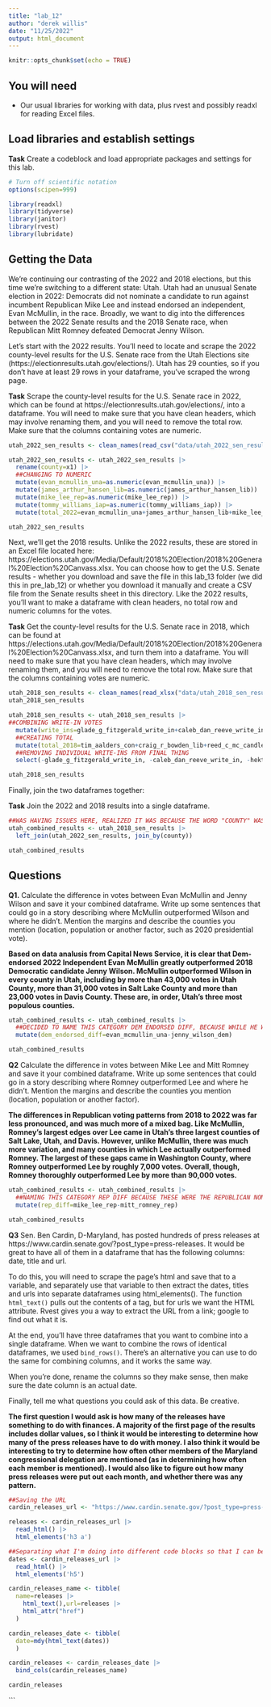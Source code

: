 ```yaml
---
title: "lab_12"
author: "derek willis"
date: "11/25/2022"
output: html_document
---
```


```r
knitr::opts_chunk$set(echo = TRUE)
```

## You will need

* Our usual libraries for working with data, plus rvest and possibly readxl for reading Excel files.

## Load libraries and establish settings

**Task** Create a codeblock and load appropriate packages and settings for this lab.

```r
# Turn off scientific notation
options(scipen=999)

library(readxl)
library(tidyverse)
library(janitor)
library(rvest)
library(lubridate)
```

## Getting the Data

We're continuing our contrasting of the 2022 and 2018 elections, but this time we're switching to a different state: Utah. Utah had an unusual Senate election in 2022: Democrats did not nominate a candidate to run against incumbent Republican Mike Lee and instead endorsed an independent, Evan McMullin, in the race. Broadly, we want to dig into the differences between the 2022 Senate results and the 2018 Senate race, when Republican Mitt Romney defeated Democrat Jenny Wilson.

Let's start with the 2022 results. You'll need to locate and scrape the 2022 county-level results for the U.S. Senate race from the Utah Elections site (https://electionresults.utah.gov/elections/). Utah has 29 counties, so if you don't have at least 29 rows in your dataframe, you've scraped the wrong page.

**Task** Scrape the county-level results for the U.S. Senate race in 2022, which can be found at https://electionresults.utah.gov/elections/, into a dataframe. You will need to make sure that you have clean headers, which may involve renaming them, and you will need to remove the total row. Make sure that the columns containing votes are numeric.

```r
utah_2022_sen_results <- clean_names(read_csv("data/utah_2022_sen_results.csv"))
```
```r
utah_2022_sen_results <- utah_2022_sen_results |>
  rename(county=x1) |>
  ##CHANGING TO NUMERIC
  mutate(evan_mcmullin_una=as.numeric(evan_mcmullin_una)) |>
  mutate(james_arthur_hansen_lib=as.numeric(james_arthur_hansen_lib)) |>
  mutate(mike_lee_rep=as.numeric(mike_lee_rep)) |>
  mutate(tommy_williams_iap=as.numeric(tommy_williams_iap)) |>
  mutate(total_2022=evan_mcmullin_una+james_arthur_hansen_lib+mike_lee_rep+tommy_williams_iap) 

utah_2022_sen_results
```

Next, we'll get the 2018 results. Unlike the 2022 results, these are stored in an Excel file located here: https://elections.utah.gov/Media/Default/2018%20Election/2018%20General%20Election%20Canvass.xlsx. You can choose how to get the U.S. Senate results - whether you download and save the file in this lab_13 folder (we did this in pre_lab_12) or whether you download it manually and create a CSV file from the Senate results sheet in this directory. Like the 2022 results, you'll want to make a dataframe with clean headers, no total row and numeric columns for the votes.

**Task** Get the county-level results for the U.S. Senate race in 2018, which can be found at https://elections.utah.gov/Media/Default/2018%20Election/2018%20General%20Election%20Canvass.xlsx, and turn them into a dataframe. You will need to make sure that you have clean headers, which may involve renaming them, and you will need to remove the total row. Make sure that the columns containing votes are numeric.

```r
utah_2018_sen_results <- clean_names(read_xlsx("data/utah_2018_sen_results.xlsx")) 
utah_2018_sen_results
```
```r
utah_2018_sen_results <- utah_2018_sen_results |>
##COMBINING WRITE-IN VOTES
  mutate(write_ins=glade_g_fitzgerald_write_in+caleb_dan_reeve_write_in+hektor_reiksthegn_write_in+abe_korb_write_in+ryan_daniel_jackson_write_in+cody_judy_write_in+tyrone_jensen_write_in) |>
  ##CREATING TOTAL 
  mutate(total_2018=tim_aalders_con+craig_r_bowden_lib+reed_c_mc_candless_iap+jenny_wilson_dem+mitt_romney_rep+write_ins) |>
  ##REMOVING INDIVIDUAL WRITE-INS FROM FINAL THING
  select(-glade_g_fitzgerald_write_in, -caleb_dan_reeve_write_in, -hektor_reiksthegn_write_in, -abe_korb_write_in, -ryan_daniel_jackson_write_in, -cody_judy_write_in, -tyrone_jensen_write_in)

utah_2018_sen_results
```

Finally, join the two dataframes together:

**Task** Join the 2022 and 2018 results into a single dataframe.

```r

##WAS HAVING ISSUES HERE, REALIZED IT WAS BECAUSE THE WORD "COUNTY" WAS NOT ORIGINALLY IN THE 2018 DATA. WENT BACK AND ADDED IT IN IN THE EXCEL FILE, THEN IT WORKED.
utah_combined_results <- utah_2018_sen_results |>
  left_join(utah_2022_sen_results, join_by(county))

utah_combined_results
```

## Questions

**Q1.** Calculate the difference in votes between Evan McMullin and Jenny Wilson and save it your combined dataframe. Write up some sentences that could go in a story describing where McMullin outperformed Wilson and where he didn't. Mention the margins and describe the counties you mention (location, population or another factor, such as 2020 presidential vote).

**Based on data analusis from Capital News Service, it is clear that Dem-endorsed 2022 Independent Evan McMullin greatly outperformed 2018 Democratic candidate Jenny Wilson. McMullin outperformed Wilson in every county in Utah, including by more than 43,000 votes in Utah County, more than 31,000 votes in Salt Lake County and more than 23,000 votes in Davis County. These are, in order, Utah's three most populous counties.** 

```r
utah_combined_results <- utah_combined_results |>
  ##DECIDED TO NAME THIS CATEGORY DEM ENDORSED DIFF, BECAUSE WHILE HE WAS UNA, MCMULLIN WAS ENDORSED BY DEMS
  mutate(dem_endorsed_diff=evan_mcmullin_una-jenny_wilson_dem)

utah_combined_results
```

**Q2** Calculate the difference in votes between Mike Lee and Mitt Romney and save it your combined dataframe. Write up some sentences that could go in a story describing where Romney outperformed Lee and where he didn't. Mention the margins and describe the counties you mention (location, population or another factor).

**The differences in Republican voting patterns from 2018 to 2022 was far less pronounced, and was much more of a mixed bag. Like McMullin, Romney's largest edges over Lee came in Utah's three largest counties of Salt Lake, Utah, and Davis. However, unlike McMullin, there was much more variation, and many counties in which Lee actually outperformed Romney. The largest of these gaps came in Washington County, where Romney outperformed Lee by roughly 7,000 votes. Overall, though, Romney thoroughly outperformed Lee by more than 90,000 votes.** 

```r
utah_combined_results <- utah_combined_results |>
  ##NAMING THIS CATEGORY REP DIFF BECAUSE THESE WERE THE REPUBLICAN NOMINEES.
  mutate(rep_diff=mike_lee_rep-mitt_romney_rep)

utah_combined_results
```

**Q3** Sen. Ben Cardin, D-Maryland, has posted hundreds of press releases at https://www.cardin.senate.gov/?post_type=press-releases. It would be great to have all of them in a dataframe that has the following columns: date, title and url.

To do this, you will need to scrape the page's html and save that to a variable, and separately use that variable to then extract the dates, titles and urls into separate dataframes using html_elements(). The function `html_text()` pulls out the contents of a tag, but for urls we want the HTML attribute. Rvest gives you a way to extract the URL from a link; google to find out what it is.

At the end, you'll have three dataframes that you want to combine into a single dataframe. When we want to combine the rows of identical dataframes, we used `bind_rows()`. There's an alternative you can use to do the same for combining columns, and it works the same way.

When you're done, rename the columns so they make sense, then make sure the date column is an actual date.

Finally, tell me what questions you could ask of this data. Be creative.

**The first question I would ask is how many of the releases have something to do with finances. A majority of the first page of the results includes dollar values, so I think it would be interesting to determine how many of the press releases have to do with money. I also think it would be interesting to try to determine how often other members of the Maryland congressional delegation are mentioned (as in determining how often each member is mentioned). I would also like to figure out how many press releases were put out each month, and whether there was any pattern.** 

```r
##Saving the URL
cardin_releases_url <- "https://www.cardin.senate.gov/?post_type=press-releases"

releases <- cardin_releases_url |>
  read_html() |>
  html_elements('h3 a')
```

```r
##Separating what I'm doing into different code blocks so that I can better see it
dates <- cardin_releases_url |>
  read_html() |>
  html_elements('h5')

cardin_releases_name <- tibble(
  name=releases |> 
    html_text(),url=releases |> 
    html_attr("href")
  )
```

```r
cardin_releases_date <- tibble(
  date=mdy(html_text(dates))
  )

cardin_releases <- cardin_releases_date |>
  bind_cols(cardin_releases_name)

cardin_releases
```
```

